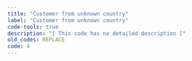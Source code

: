 ```yaml
---
title: "Customer from unknown country"
label: "Customer from unknown country"
code-tools: true
description: "[ This code has no detailed description ]"
old_codes: REPLACE
code: 4
---
```

